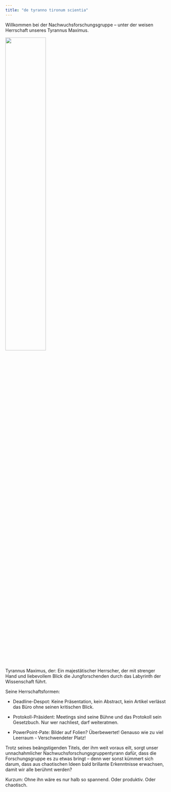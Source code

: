 ```yaml
---
title: "de tyranno tironum scientia"
---
```



Willkommen bei der Nachwuchsforschungsgruppe – unter der weisen Herrschaft unseres Tyrannus Maximus.


![](images/tyrannus_maximus.png){fig-align="center" width="50%"}


Tyrannus Maximus, der: Ein majestätischer Herrscher, der mit strenger Hand und liebevollem Blick die Jungforschenden durch das Labyrinth der Wissenschaft führt.

Seine Herrschaftsformen:

- Deadline-Despot: Keine Präsentation, kein Abstract, kein Artikel verlässt das Büro ohne seinen kritischen Blick.

- Protokoll-Präsident: Meetings sind seine Bühne und das Protokoll sein Gesetzbuch. Nur wer nachliest, darf weiteratmen.

- PowerPoint-Pate: Bilder auf Folien? Überbewertet! Genauso wie zu viel Leerraum - Verschwendeter Platz!


Trotz seines beängstigenden Titels, der ihm weit voraus eilt, sorgt unser unnachahmlicher Nachwuchsforschungsgruppentyrann dafür, dass die Forschungsgruppe es zu etwas bringt – denn wer sonst kümmert sich darum, dass aus chaotischen Ideen bald brillante Erkenntnisse erwachsen, damit wir alle berühmt werden?

Kurzum: Ohne ihn wäre es nur halb so spannend. Oder produktiv. Oder chaotisch.


